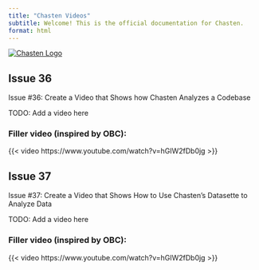 ```yaml
---
title: "Chasten Videos"
subtitle: Welcome! This is the official documentation for Chasten. 
format: html
---
```


[<img src="chasten-logo.svg" alt="Chasten Logo"
    title="Chasten Logo" />](https://github.com/AstuteSource/chasten)


## Issue 36

Issue #36: Create a Video that Shows how Chasten Analyzes a Codebase

TODO: Add a video here

### Filler video (inspired by OBC):

{{< video https://www.youtube.com/watch?v=hGIW2fDb0jg >}}

## Issue 37

Issue #37: Create a Video that Shows How to Use Chasten's Datasette to Analyze Data

TODO: Add a video here

### Filler video (inspired by OBC):

{{< video https://www.youtube.com/watch?v=hGIW2fDb0jg >}}
